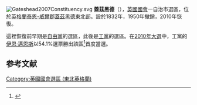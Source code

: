 [[File:Gateshead2007Constituency.svg|right]]
'''蓋茲黑德'''（{{lang-en|Gateshead}}），[[英國|英國]][[英國國會|國會]]一自治市選區，位於[[英格蘭|英格蘭]][[泰恩-威爾郡|泰恩-威爾郡]][[蓋茲黑德|蓋茲黑德]]東北部。設於1832年，1950年撤銷，2010年恢復。

這裡恢復前早期是[[英國自由黨|自由黨]]的選區，此後是[[工黨_(英國)|工黨]]的選區。在[[2010年英國大選|2010年大選]]中，工黨的[[伊恩·邁恩斯|伊恩·邁恩斯]]以54.1%選票勝出該區<ref name="">{{cite news|publisher=[[英國廣播公司|英國廣播公司]]
|date=2010年5月7日
|title=Election 2010/Constituency/Gateshead
|url=http://news.bbc.co.uk/1/shared/election2010/results/constituency/b81.stm
}}</ref>首度當選。

==参考文献==
<div class="references-small">
<references></references>
</div>
{{英國國會選區 (東北英格蘭)}}
{{DEFAULTSORT:Gateshead}}
[[Category:英國國會選區_(東北英格蘭)|Category:英國國會選區 (東北英格蘭)]]
{{英国地理小作品}}
